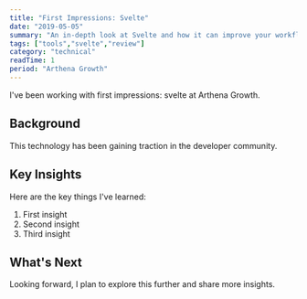 ```yaml
---
title: "First Impressions: Svelte"
date: "2019-05-05"
summary: "An in-depth look at Svelte and how it can improve your workflow."
tags: ["tools","svelte","review"]
category: "technical"
readTime: 1
period: "Arthena Growth"
---
```


I've been working with first impressions: svelte at Arthena Growth.

## Background

This technology has been gaining traction in the developer community.

## Key Insights

Here are the key things I've learned:

1. First insight
2. Second insight
3. Third insight

## What's Next

Looking forward, I plan to explore this further and share more insights.

